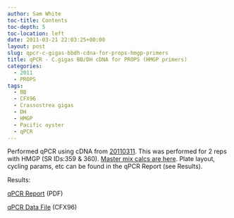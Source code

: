 ```yaml
---
author: Sam White
toc-title: Contents
toc-depth: 5
toc-location: left
date: 2011-03-21 22:03:25+00:00
layout: post
slug: qpcr-c-gigas-bbdh-cdna-for-props-hmgp-primers
title: qPCR - C.gigas BB/DH cDNA for PROPS (HMGP primers)
categories:
  - 2011
  - PROPS
tags:
  - BB
  - CFX96
  - Crassostrea gigas
  - DH
  - HMGP
  - Pacific oyster
  - qPCR
---
```


Performed qPCR using cDNA from [20110311](/Sam%27s+Working+Notebook+Jan+2011+-+March+2011#sjw20110311). This was performed for 2 reps with HMGP (SR IDs:359 & 360). [Master mix calcs are here](https://eagle.fish.washington.edu/Arabidopsis/Notebook%20Workup%20Files/20110321-01.jpg). Plate layout, cycling params, etc can be found in the qPCR Report (see Results).

Results:

[qPCR Report](https://eagle.fish.washington.edu/Arabidopsis/qPCR/Roberts%20Lab_2011-03-21%2011-15-44_CC009827.pdf) (PDF)

[qPCR Data File](https://eagle.fish.washington.edu/Arabidopsis/qPCR/Roberts%20Lab_2011-03-21%2011-15-44_CC009827.pcrd) (CFX96)
